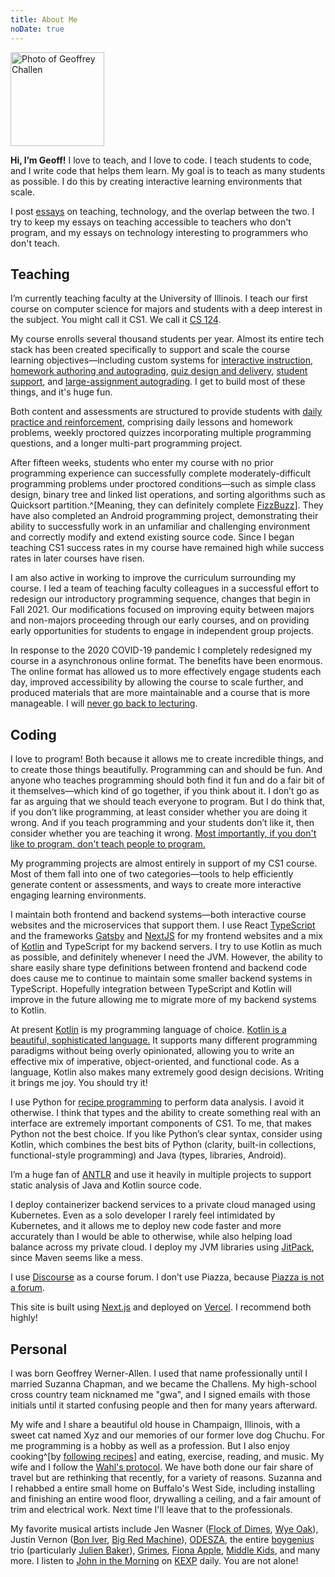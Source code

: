 ```yaml
---
title: About Me
noDate: true
---
```


<div className="rounded-img" style={{ float: "right", marginLeft: 16 }}>
  <Image src="/me.png" alt="Photo of Geoffrey Challen" width="150" height="150" layout="fixed" priority />
</div>

<div className="lead">

**Hi, I’m Geoff!**
I love to teach, and I love to code.
I teach students to code, and I write code that helps them learn.
My goal is to teach as many students as possible.
I do this by creating interactive learning environments that scale.

</div>

I post [essays](/essays/) on teaching, technology, and the overlap between the two.
I try to keep my essays on teaching accessible to teachers who don't program, and my essays on technology interesting to programmers who don't teach.

## Teaching

I’m currently teaching faculty at the University of Illinois.
I teach our first course on computer science for majors and students with a deep interest in the subject.
You might call it CS1.
We call it [CS 124](https://www.cs124.org/).

My course enrolls several thousand students per year.
Almost its entire tech stack has been created specifically to support and scale the course learning objectives—including custom systems for [interactive instruction](https://www.cs124.org/best/#walkthroughs),
[homework authoring and autograding](https://www.cs124.org/best/#homework),
[quiz design and delivery](https://www.cs124.org/best/#quiz-system),
[student support](https://www.cs124.org/best/#help-site),
and [large-assignment autograding](https://www.cs124.org/best/#machine-project).
I get to build most of these things, and it's huge fun.

Both content and assessments are structured to provide students with [daily practice and reinforcement](/essays/2021-06-24-quantity-over-quality), comprising daily lessons and homework problems, weekly proctored quizzes incorporating multiple programming questions, and a longer multi-part programming project.

After fifteen weeks, students who enter my course with no prior programming experience can successfully complete moderately-difficult programming problems under proctored conditions—such as simple class design, binary tree and linked list operations, and sorting algorithms such as Quicksort partition.^[Meaning, they can definitely complete [FizzBuzz](https://wiki.c2.com/?FizzBuzzTest)].
They have also completed an Android programming project, demonstrating their ability to successfully work in an unfamiliar and challenging environment and correctly modify and extend existing source code.
Since I began teaching CS1 success rates in my course have remained high while success rates in later courses have risen.

I am also active in working to improve the curriculum surrounding my course.
I led a team of teaching faculty colleagues in a successful effort to redesign our introductory programming sequence, changes that begin in Fall 2021.
Our modifications focused on improving equity between majors and non-majors proceeding through our early courses, and on providing early opportunities for students to engage in independent group projects.

In response to the 2020 COVID-19 pandemic I completely redesigned my course in a asynchronous online format. The benefits have been enormous.
The online format has allowed us to more effectively engage students each day, improved accessibility by allowing the course to scale further, and produced materials that are more maintainable and a course that is more manageable.
I will [never go back to lecturing](/essays/2021-06-10-chalkface-nostalgia).

## Coding

I love to program!
Both because it allows me to create incredible things, and to create those things beautifully.
Programming can and should be fun.
And anyone who teaches programming should both find it fun and do a fair bit of it themselves—which kind of go together, if you think about it.
I don’t go as far as arguing that we should teach everyone to program.
But I do think that, if you don’t like programming, at least consider whether you are doing it wrong.
And if you teach programming and your students don’t like it, then consider whether you are teaching it wrong.
[Most importantly, if you don't like to program, don't teach people to program.](+)

My programming projects are almost entirely in support of my CS1 course.
Most of them fall into one of two categories—tools to help efficiently generate content or assessments, and ways to create more interactive engaging learning environments.

I maintain both frontend and backend systems—both interactive course websites and the microservices that support them.
I use React [TypeScript](https://www.typescriptlang.org/) and the frameworks [Gatsby](https://www.gatsbyjs.com/) and [NextJS](https://nextjs.org/) for my frontend websites and a mix of [Kotlin](https://kotlinlang.org/) and TypeScript for my backend servers.
I try to use Kotlin as much as possible, and definitely whenever I need the JVM.
However, the ability to share easily share type definitions between frontend and backend code does cause me to continue to maintain some smaller backend systems in TypeScript.
Hopefully integration between TypeScript and Kotlin will improve in the future allowing me to migrate more of my backend systems to Kotlin.

At present [Kotlin](https://kotlinlang.org/) is my programming language of choice.
[Kotlin is a beautiful, sophisticated language.](+)
It supports many different programming paradigms without being overly opinionated, allowing you to write an effective mix of imperative, object-oriented, and functional code.
As a language, Kotlin also makes many extremely good design decisions.
Writing it brings me joy.
You should try it!

I use Python for [recipe programming](/essays/2021-06-03-recipe-programming) to perform data analysis. I avoid it otherwise. I think that types and the ability to create something real with an interface are extremely important components of CS1. To me, that makes Python not the best choice. If you like Python’s clear syntax, consider using Kotlin, which combines the best bits of Python (clarity, built-in collections, functional-style programming) and Java (types, libraries, Android).

I’m a huge fan of [ANTLR](https://www.antlr.org/) and use it heavily in multiple projects to support static analysis of Java and Kotlin source code.

I deploy containerizer backend services to a private cloud managed using Kubernetes.
Even as a solo developer I rarely feel intimidated by Kubernetes, and it allows me to deploy new code faster and more accurately than I would be able to otherwise, while also helping load balance across my private cloud.
I deploy my JVM libraries using [JitPack](https://jitpack.io/), since Maven seems like a mess.

I use [Discourse](https://www.discourse.org/) as a course forum. I don’t use Piazza, because [Piazza is not a forum](/essays/2021-06-17-why-i-don't-use-piazza).

This site is built using [Next.js](https://nextjs.org/) and deployed on [Vercel](https://vercel.com/).
I recommend both highly!

## Personal

I was born Geoffrey Werner-Allen.
I used that name professionally until I married Suzanna Chapman, and we became the Challens.
My high-school cross country team nicknamed me "gwa", and I signed emails with those initials until it started confusing people and then for many years afterward.

My wife and I share a beautiful old house in Champaign, Illinois, with a sweet cat named Xyz and our memories of our former love dog Chuchu.
For me programming is a hobby as well as a profession.
But I also enjoy cooking^[by [following recipes](/essays/2021-06-03-recipe-programming)] and eating, exercise, reading, and music.
My wife and I follow the [Wahl's protocol](https://en.wikipedia.org/wiki/Terry_Wahls#The_Wahls_Protocol_Diet).
We have both done our fair share of travel but are rethinking that recently, for a variety of reasons.
Suzanna and I rehabbed a entire small home on Buffalo's West Side, including installing and finishing an entire wood floor, drywalling a ceiling, and a fair amount of trim and electrical work.
Next time I'll leave that to the professionals.

My favorite musical artists include
Jen Wasner ([Flock of Dimes](https://www.flockofdimes.com/), [Wye Oak](https://www.wyeoakmusic.com/)),
Justin Vernon ([Bon Iver](https://boniver.org/), [Big Red Machine](https://bigredmachine.bandcamp.com)),
[ODESZA](https://odesza.com/),
the entire [boygenius](https://xboygeniusx.bandcamp.com/) trio (particularly [Julien Baker](https://julienbaker.com/)),
[Grimes](https://4ad.com/artists/179),
[Fiona Apple](https://en.wikipedia.org/wiki/Fiona_Apple),
[Middle Kids](https://www.middlekidsmusic.com/),
and many more.
I listen to [John in the Morning](https://www.kexp.org/djs/john-richards/) on [KEXP](https://www.kexp.org/) daily.
You are not alone!